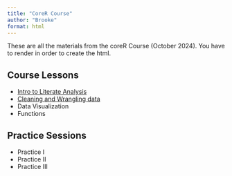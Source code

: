 ```yaml
---
title: "CoreR Course"
author: "Brooke"
format: html
---
```


These are all the materials from the coreR Course (October 2024). You have to render in order to create the html.

## Course Lessons
- [Intro to Literate Analysis](script/quick-analysis.html)
- [Cleaning and Wrangling data](script/cleaning _and_wrangling.html)
- Data Visualization
- Functions

## Practice Sessions
- Practice I
- Practice II
- Practice III